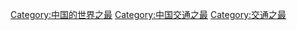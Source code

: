 [[Category:中国的世界之最|Category:中国的世界之最]]
[[Category:中国交通之最|Category:中国交通之最]]
[[Category:交通之最|Category:交通之最]]